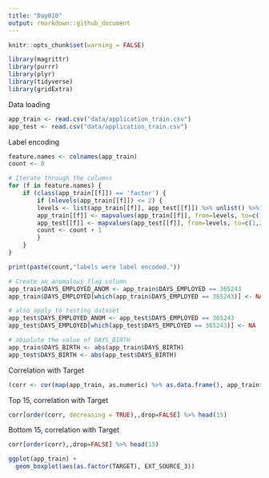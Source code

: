 ```yaml
---
title: "Day010"
output: rmarkdown::github_document
---
```


```r
knitr::opts_chunk$set(warning = FALSE)
```

```r
library(magrittr)
library(purrr)
library(plyr)
library(tidyverse)
library(gridExtra)
```

Data loading
```r
app_train <- read.csv("data/application_train.csv")
app_test <- read.csv("data/application_train.csv")
```

Label encoding
```r
feature.names <- colnames(app_train)
count <- 0

# Iterate through the columns
for (f in feature.names) {
    if (class(app_train[[f]]) == 'factor') {
        if (nlevels(app_train[[f]]) <= 2) {
        levels <- list(app_train[[f]], app_test[[f]]) %>% unlist() %>% levels()
        app_train[[f]] <- mapvalues(app_train[[f]], from=levels, to=c(1,2)) %>% as.integer()
        app_test[[f]] <- mapvalues(app_test[[f]], from=levels, to=c(1,2)) %>% as.integer()
        count <- count + 1
        }
    }
}

print(paste(count,"labels were label encoded."))
```

```r
# Create an anomalous flag column
app_train$DAYS_EMPLOYED_ANOM <- app_train$DAYS_EMPLOYED == 365243
app_train$DAYS_EMPLOYED[which(app_train$DAYS_EMPLOYED == 365243)] <- NA

# also apply to testing dataset
app_test$DAYS_EMPLOYED_ANOM <- app_test$DAYS_EMPLOYED == 365243
app_test$DAYS_EMPLOYED[which(app_test$DAYS_EMPLOYED == 365243)] <- NA

# absolute the value of DAYS_BIRTH
app_train$DAYS_BIRTH <- abs(app_train$DAYS_BIRTH)
app_test$DAYS_BIRTH <- abs(app_test$DAYS_BIRTH)
```

Correlation with Target
```r
(corr <- cor(map(app_train, as.numeric) %>% as.data.frame(), app_train$TARGET, use = "pairwise.complete.obs"))
```
Top 15, correlation with Target 
```r
corr[order(corr, decreasing = TRUE),,drop=FALSE] %>% head(15)
```

Bottom 15, correlation with Target 
```r
corr[order(corr),,drop=FALSE] %>% head(15)
```
```r
ggplot(app_train) +
  geom_boxplot(aes(as.factor(TARGET), EXT_SOURCE_3))
```

